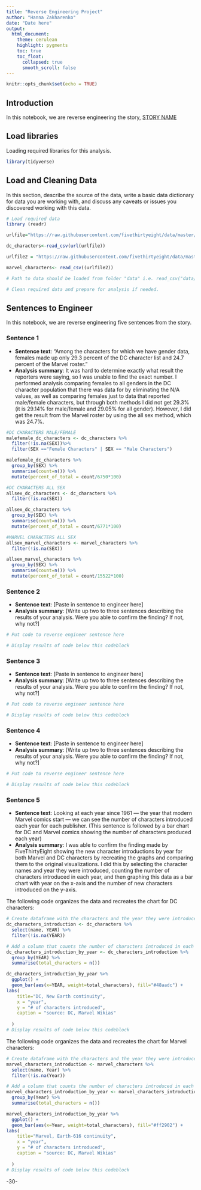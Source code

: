 ```yaml
---
title: "Reverse Engineering Project"
author: "Hanna Zakharenko"
date: "Date here"
output:
  html_document:
    theme: cerulean
    highlight: pygments
    toc: true
    toc_float:
      collapsed: true
      smooth_scroll: false
---
```


```r
knitr::opts_chunk$set(echo = TRUE)
```

## Introduction 

In this notebook, we are reverse engineering the story, [STORY NAME](STORY URL)

## Load libraries

Loading required libraries for this analysis.

```r
library(tidyverse)
```

## Load and Cleaning Data

In this section, describe the source of the data, write a basic data dictionary for data you are working with, and discuss any caveats or issues you discovered working with this data. 

```r
# Load required data
library (readr)

urlfile="https://raw.githubusercontent.com/fivethirtyeight/data/master/comic-characters/dc-wikia-data.csv"

dc_characters<-read_csv(url(urlfile))

urlfile2 = "https://raw.githubusercontent.com/fivethirtyeight/data/master/comic-characters/marvel-wikia-data.csv"

marvel_characters<- read_csv((urlfile2))

# Path to data should be loaded from folder "data" i.e. read_csv("data/name_of_data.csv")

# Clean required data and prepare for analysis if needed. 


```

## Sentences to Engineer
In this notebook, we are reverse engineering five sentences from the story.

### Sentence 1

* **Sentence text**: "Among the characters for which we have gender data, females made up only 29.3 percent of the DC character list and 24.7 percent of the Marvel roster."
* **Analysis summary**: It was hard to determine exactly what result the reporters were saying, so I was unable to find the exact number. I performed analysis comparing females to all genders in the DC character population that there was data for by eliminating the N/A values, as well as comparing females just to data that reported male/female characters, but through both methods I did not get 29.3% (it is 29.14% for male/female and 29.05% for all gender). However, I did get the result from the Marvel roster by using the all sex method, which was 24.7%.

```r
#DC CHARACTERS MALE/FEMALE
malefemale_dc_characters <- dc_characters %>%
  filter(!is.na(SEX))%>%
  filter(SEX =="Female Characters" | SEX == "Male Characters")

malefemale_dc_characters %>%
  group_by(SEX) %>%
  summarise(count=n()) %>%
  mutate(percent_of_total = count/6750*100)
```
```r
#DC CHARACTERS ALL SEX
allsex_dc_characters <- dc_characters %>%
  filter(!is.na(SEX))

allsex_dc_characters %>%
  group_by(SEX) %>%
  summarise(count=n()) %>%
  mutate(percent_of_total = count/6771*100)
```
```r
#MARVEL CHARACTERS ALL SEX
allsex_marvel_characters <- marvel_characters %>%
  filter(!is.na(SEX))

allsex_marvel_characters %>%
  group_by(SEX) %>%
  summarise(count=n()) %>%
  mutate(percent_of_total = count/15522*100)
```
### Sentence 2

* **Sentence text**: [Paste in sentence to engineer here]
* **Analysis summary**: [Write up two to three sentences describing the results of your analysis.  Were you able to confirm the finding? If not, why not?]

```r
# Put code to reverse engineer sentence here

# Display results of code below this codeblock

```

### Sentence 3

* **Sentence text**: [Paste in sentence to engineer here]
* **Analysis summary**: [Write up two to three sentences describing the results of your analysis.  Were you able to confirm the finding? If not, why not?]

```r
# Put code to reverse engineer sentence here

# Display results of code below this codeblock

```

### Sentence 4

* **Sentence text**: [Paste in sentence to engineer here]
* **Analysis summary**: [Write up two to three sentences describing the results of your analysis.  Were you able to confirm the finding? If not, why not?]

```r
# Put code to reverse engineer sentence here

# Display results of code below this codeblock

```

### Sentence 5

* **Sentence text**: Looking at each year since 1961 — the year that modern Marvel comics start — we can see the number of characters introduced each year for each publisher. (This sentence is followed by a bar chart for DC and Marvel comics showing the number of characters produced each year)
* **Analysis summary**: I was able to confirm the finding made by FiveThirtyEight showing the new character introductions by year for both Marvel and DC characters by recreating the graphs and comparing them to the original visualizations. I did this by selecting the character names and year they were introduced, counting the number of characters introduced in each year, and then graphing this data as a bar chart with year on the x-axis and the number of new characters introduced on the y-axis.

The following code organizes the data and recreates the chart for DC characters:
```r
# Create dataframe with the characters and the year they were introduced 
dc_characters_introduction <- dc_characters %>%
  select(name, YEAR) %>%
  filter(!is.na(YEAR))
```


```r
# Add a column that counts the number of characters introduced in each year
dc_characters_introduction_by_year <- dc_characters_introduction %>%
  group_by(YEAR) %>%
  summarise(total_characters = n())
```

```r
dc_characters_introduction_by_year %>%
  ggplot() +
  geom_bar(aes(x=YEAR, weight=total_characters), fill="#48aadc") +
labs(
    title="DC, New Earth continuity",
    x = "year",
    y = "# of characters introduced",
    caption = "source: DC, Marvel Wikias"
    
  )
# Display results of code below this codeblock

```
The following code organizes the data and recreates the chart for Marvel characters:
```r
# Create dataframe with the characters and the year they were introduced 
marvel_characters_introduction <- marvel_characters %>%
  select(name, Year) %>%
  filter(!is.na(Year))
```


```r
# Add a column that counts the number of characters introduced in each year
marvel_characters_introduction_by_year <- marvel_characters_introduction %>%
  group_by(Year) %>%
  summarise(total_characters = n())
```

```r
marvel_characters_introduction_by_year %>%
  ggplot() +
  geom_bar(aes(x=Year, weight=total_characters), fill="#ff2902") +
labs(
    title="Marvel, Earth-616 continuity",
    x = "year",
    y = "# of characters introduced",
    caption = "source: DC, Marvel Wikias"
    
  )
# Display results of code below this codeblock

```


-30-